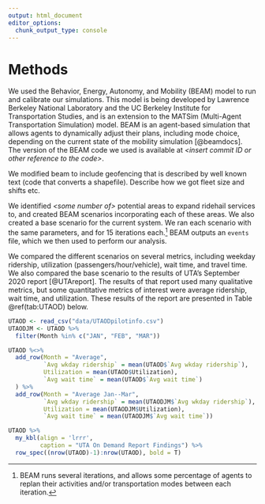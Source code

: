 ```yaml
---
output: html_document
editor_options: 
  chunk_output_type: console
---
```

Methods
================================================================================

We used the Behavior, Energy, Autonomy, and Mobility (BEAM) model to run and calibrate our simulations.
This model is being developed by Lawrence Berkeley National Laboratory and the UC Berkeley Institute for Transportation Studies, and is an extension to the MATSim (Multi-Agent Transportation Simulation) model.
BEAM is an agent-based simulation that allows agents to dynamically adjust their plans, including mode choice, depending on the current state of the mobility simulation [@beamdocs].
The version of the BEAM code we used is available at *\<insert commit ID or other reference to the code\>*.

We modified beam to include geofencing that is described by well known text (code that converts a shapefile).
Describe how we got fleet size and shifts etc.

We identified *\<some number of\>* potential areas to expand ridehail services to, and created BEAM scenarios incorporating each of these areas.
We also created a base scenario for the current system.
We ran each scenario with the same parameters, and for 15 iterations each.^[BEAM runs several iterations, and allows some percentage of agents to replan their activities and/or transportation modes between each iteration.]
BEAM outputs an `events` file, which we then used to perform our analysis.

We compared the different scenarios on several metrics, including weekday ridership, utilization (passengers/hour/vehicle), wait time, and travel time.
We also compared the base scenario to the results of UTA's September 2020 report [@UTAreport].
The results of that report used many qualitative metrics, but some quantitative metrics of interest were average ridership, wait time, and utilization. These results of the report are presented in Table \@ref(tab:UTAOD) below.

```r
UTAOD <- read_csv("data/UTAODpilotinfo.csv")
UTAODJM <- UTAOD %>% 
  filter(Month %in% c("JAN", "FEB", "MAR"))

UTAOD %<>% 
  add_row(Month = "Average",
          `Avg wkday ridership` = mean(UTAOD$`Avg wkday ridership`),
          Utilization = mean(UTAOD$Utilization),
          `Avg wait time` = mean(UTAOD$`Avg wait time`)
  ) %>% 
  add_row(Month = "Average Jan--Mar",
          `Avg wkday ridership` = mean(UTAODJM$`Avg wkday ridership`),
          Utilization = mean(UTAODJM$Utilization),
          `Avg wait time` = mean(UTAODJM$`Avg wait time`))

UTAOD %>% 
  my_kbl(align = 'lrrr',
         caption = "UTA On Demand Report Findings") %>%
  row_spec((nrow(UTAOD)-1):nrow(UTAOD), bold = T)
```
